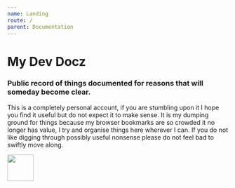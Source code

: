 ```yaml
---
name: Landing
route: /
parent: Documentation
---
```



# My Dev Docz

### Public record of things documented for reasons that will someday become clear.

<style>{`
  p{
    text-align: justify;
  }
`}</style>

This is a completely personal account, if you are stumbling upon it I hope you find it useful but do not expect it to make sense. It is my dumping ground for things because my browser bookmarks are so crowded it no longer has value, I try and organise things here wherever I can. If you do not like digging through possibly useful nonsense please do not feel bad to swiftly move along.

<Image src="https://cdn-learnsql.c1i44.now.sh/pg-wip/_under_construction.png" height="60vh" padding="10vh"/>
